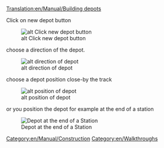 [[Translation:en/Manual/Building depots]]
{{en/Expand|Need more info/tutorial on where and how to place depots}}

[[Category:en/Manual/Construction]]

Click on new depot button

[[File:en/Manual/New depot.png|alt Click new depot button]]


choose a direction of the depot.
 
[[File:en/Manual/Depot direction.png|alt direction of depot]]


choose a depot position close-by the track

[[File:en/Manual/Depot position.png|alt position of depot]]


or you position the depot for example at the end of a station

[[File:en/Manual/Depot end of station.png|Depot at the end of a Station]]

[[Category:en/Walkthroughs]]